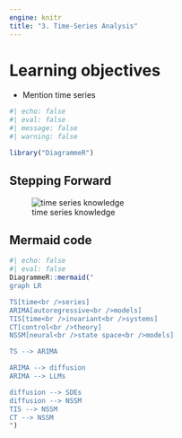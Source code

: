 ```yaml
---
engine: knitr
title: "3. Time-Series Analysis"
---
```


# Learning objectives

::: nonincremental
- Mention time series
:::

```r
#| echo: false
#| eval: false
#| message: false
#| warning: false

library("DiagrammeR")
```


## Stepping Forward

![time series knowledge](images/ch_3_time_series_flowchart.png)

## Mermaid code

```r
#| echo: false
#| eval: false
DiagrammeR::mermaid("
graph LR

TS[time<br />series]
ARIMA[autoregressive<br />models]
TIS[time<br />invariant<br />systems]
CT[control<br />theory]
NSSM[neural<br />state space<br />models]

TS --> ARIMA

ARIMA --> diffusion
ARIMA --> LLMs

diffusion --> SDEs
diffusion --> NSSM
TIS --> NSSM
CT --> NSSM
")
```
